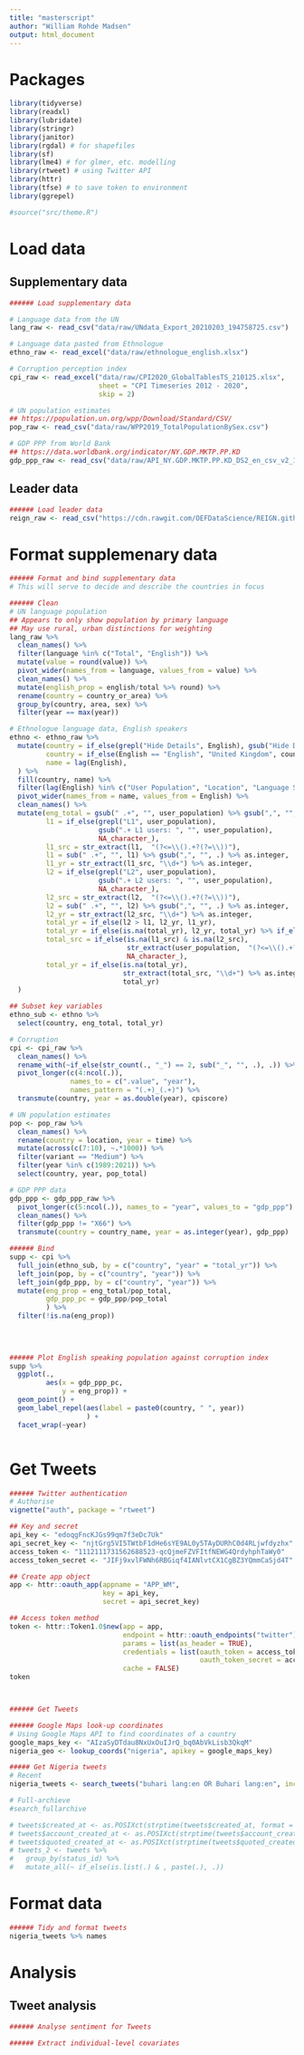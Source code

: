 ```yaml
---
title: "masterscript"
author: "William Rohde Madsen"
output: html_document
---
```


# Packages
```r
library(tidyverse)
library(readxl)
library(lubridate)
library(stringr)
library(janitor)
library(rgdal) # for shapefiles
library(sf)
library(lme4) # for glmer, etc. modelling
library(rtweet) # using Twitter API
library(httr)
library(tfse) # to save token to environment
library(ggrepel)

#source("src/theme.R")

```

# Load data
## Supplementary data
```r
###### Load supplementary data

# Language data from the UN
lang_raw <- read_csv("data/raw/UNdata_Export_20210203_194758725.csv")

# Language data pasted from Ethnologue
ethno_raw <- read_excel("data/raw/ethnologue_english.xlsx")

# Corruption perception index
cpi_raw <- read_excel("data/raw/CPI2020_GlobalTablesTS_210125.xlsx",
                      sheet = "CPI Timeseries 2012 - 2020",
                      skip = 2)

# UN population estimates
## https://population.un.org/wpp/Download/Standard/CSV/
pop_raw <- read_csv("data/raw/WPP2019_TotalPopulationBySex.csv")

# GDP PPP from World Bank
## https://data.worldbank.org/indicator/NY.GDP.MKTP.PP.KD
gdp_ppp_raw <- read_csv("data/raw/API_NY.GDP.MKTP.PP.KD_DS2_en_csv_v2_1928416.csv", skip = 3)

```

## Leader data
```r
###### Load leader data
reign_raw <- read_csv("https://cdn.rawgit.com/OEFDataScience/REIGN.github.io/gh-pages/data_sets/leaderlist_1_21.csv")

```

# Format supplemenary data
```r
###### Format and bind supplementary data
# This will serve to decide and describe the countries in focus

###### Clean
# UN language population
## Appears to only show population by primary language
## May use rural, urban distinctions for weighting
lang_raw %>%
  clean_names() %>%
  filter(language %in% c("Total", "English")) %>%
  mutate(value = round(value)) %>%
  pivot_wider(names_from = language, values_from = value) %>%
  clean_names() %>%
  mutate(english_prop = english/total %>% round) %>%
  rename(country = country_or_area) %>%
  group_by(country, area, sex) %>%
  filter(year == max(year))

# Ethnologue language data, English speakers
ethno <- ethno_raw %>%
  mutate(country = if_else(grepl("Hide Details", English), gsub("Hide Details", "", English), NA_character_),
         country = if_else(English == "English", "United Kingdom", country),
         name = lag(English),
  ) %>%
  fill(country, name) %>%
  filter(lag(English) %in% c("User Population", "Location", "Language Status", "Other Comments")) %>%
  pivot_wider(names_from = name, values_from = English) %>%
  clean_names() %>%
  mutate(eng_total = gsub(" .+", "", user_population) %>% gsub(",", "", .) %>% as.integer,
         l1 = if_else(grepl("L1", user_population),
                      gsub(".+ L1 users: ", "", user_population),
                      NA_character_),
         l1_src = str_extract(l1,  "(?<=\\().+?(?=\\))"),
         l1 = sub(" .+", "", l1) %>% gsub(",", "", .) %>% as.integer,
         l1_yr = str_extract(l1_src, "\\d+") %>% as.integer,
         l2 = if_else(grepl("L2", user_population),
                      gsub(".+ L2 users: ", "", user_population),
                      NA_character_),
         l2_src = str_extract(l2,  "(?<=\\().+?(?=\\))"),
         l2 = sub(" .+", "", l2) %>% gsub(",", "", .) %>% as.integer,
         l2_yr = str_extract(l2_src, "\\d+") %>% as.integer,
         total_yr = if_else(l2 > l1, l2_yr, l1_yr),
         total_yr = if_else(is.na(total_yr), l2_yr, total_yr) %>% if_else(is.na(.), l1_yr, .),
         total_src = if_else(is.na(l1_src) & is.na(l2_src),
                             str_extract(user_population,  "(?<=\\().+?(?=\\))"),
                             NA_character_),
         total_yr = if_else(is.na(total_yr),
                            str_extract(total_src, "\\d+") %>% as.integer,
                            total_yr)
  )

## Subset key variables
ethno_sub <- ethno %>%
  select(country, eng_total, total_yr)

# Corruption
cpi <- cpi_raw %>%
  clean_names() %>%
  rename_with(~if_else(str_count(., "_") == 2, sub("_", "", .), .)) %>% # remove first _ for those with two
  pivot_longer(c(4:ncol(.)),
               names_to = c(".value", "year"),
               names_pattern = "(.+)_(.+)") %>%
  transmute(country, year = as.double(year), cpiscore)

# UN population estimates
pop <- pop_raw %>%
  clean_names() %>%
  rename(country = location, year = time) %>%
  mutate(across(c(7:10), ~.*1000)) %>%
  filter(variant == "Medium") %>%
  filter(year %in% c(1989:2021)) %>%
  select(country, year, pop_total)

# GDP PPP data
gdp_ppp <- gdp_ppp_raw %>%
  pivot_longer(c(5:ncol(.)), names_to = "year", values_to = "gdp_ppp") %>%
  clean_names() %>%
  filter(gdp_ppp != "X66") %>%
  transmute(country = country_name, year = as.integer(year), gdp_ppp)

###### Bind
supp <- cpi %>%
  full_join(ethno_sub, by = c("country", "year" = "total_yr")) %>%
  left_join(pop, by = c("country", "year")) %>%
  left_join(gdp_ppp, by = c("country", "year")) %>%
  mutate(eng_prop = eng_total/pop_total,
         gdp_ppp_pc = gdp_ppp/pop_total
         ) %>%
  filter(!is.na(eng_prop))
  
  
  
```


```r
###### Plot English speaking population against corruption index
supp %>%
  ggplot(.,
         aes(x = gdp_ppp_pc,
             y = eng_prop)) +
  geom_point() +
  geom_label_repel(aes(label = paste0(country, " ", year))
                   ) +
  facet_wrap(~year)



```

# Get Tweets
```r
###### Twitter authentication
# Authorise
vignette("auth", package = "rtweet")

## Key and secret
api_key <- "edoqgFncKJGs99qm7f3eDc7Uk"
api_secret_key <- "njtGrg5VI5TWtbF1dHe6sYE9AL0y5TAyDURhC0d4RLjwfdyzhx"
access_token <- "1112111731562688523-qcQjmeFZVFItfNEWG4QrdyhphTaWy0"
access_token_secret <- "JIFj9xvlFWNh6RBGiqf4IANlvtCX1CgBZ3YQmmCaSjd4T"

## Create app object
app <- httr::oauth_app(appname = "APP_WM",
                       key = api_key,
                       secret = api_secret_key)

## Access token method
token <- httr::Token1.0$new(app = app,
                            endpoint = httr::oauth_endpoints("twitter"),
                            params = list(as_header = TRUE),
                            credentials = list(oauth_token = access_token,
                                               oauth_token_secret = access_token_secret),
                            cache = FALSE)
token




```

```r
###### Get Tweets

###### Google Maps look-up coordinates
# Using Google Maps API to find coordinates of a country
google_maps_key <- "AIzaSyDTdau8NxUxOuIJrQ_bq0AbVkLisb3QkqM"
nigeria_geo <- lookup_coords("nigeria", apikey = google_maps_key)

##### Get Nigeria tweets
# Recent
nigeria_tweets <- search_tweets("buhari lang:en OR Buhari lang:en", include_rts = FALSE, geocode = nigeria_geo, n = 30)

# Full-archieve
#search_fullarchive

# tweets$created_at <- as.POSIXct(strptime(tweets$created_at, format = "%m/%d/%Y %H:%M:%S"))
# tweets$account_created_at <- as.POSIXct(strptime(tweets$account_created_at, format = "%m/%d/%Y %H:%M:%S"))
# tweets$quoted_created_at <- as.POSIXct(strptime(tweets$quoted_created_at, format = "%m/%d/%Y %H:%M:%S"))
# tweets_2 <- tweets %>%
#   group_by(status_id) %>%
#   mutate_all(~ if_else(is.list(.) & , paste(.), .))

```


# Format data
```r
###### Tidy and format tweets
nigeria_tweets %>% names

```

# Analysis
## Tweet analysis
```r
###### Analyse sentiment for Tweets


```

```r
###### Extract individual-level covariates


```

